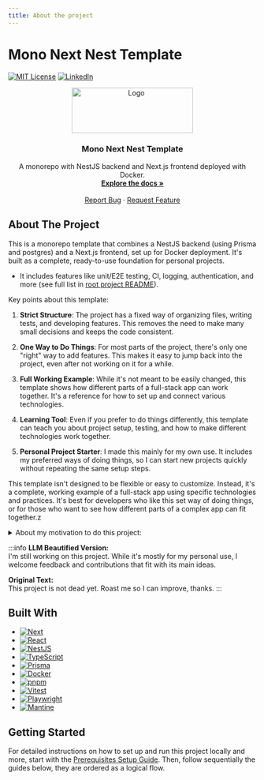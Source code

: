 ```yaml
---
title: About the project
---
```


# Mono Next Nest Template

[![MIT License][license-shield]][license-url]
[![LinkedIn][linkedin-shield]][linkedin-url]


<div align="center">
  <a href="https://gitlab.com/tetris973/mono-next-nest-template">
    <img src={Logo} alt="Logo" width="246" height="92" />
  </a>

  <h3 align="center">Mono Next Nest Template</h3>

  <p align="center">
    A monorepo with NestJS backend and Next.js frontend deployed with Docker.
    <br />
    <a href="https://gitlab.com/tetris973/mono-next-nest-template"><strong>Explore the docs »</strong></a>
    <br />
    <br />
    <a href="https://gitlab.com/tetris973/mono-next-nest-template/-/issues/new">Report Bug</a>
    ·
    <a href="https://gitlab.com/tetris973/mono-next-nest-template/-/issues/new">Request Feature</a>
  </p>
</div>

## About The Project

This is a monorepo template that combines a NestJS backend (using Prisma and postgres) and a Next.js frontend, set up for Docker deployment. It's built as a complete, ready-to-use foundation for personal projects.

- It includes features like unit/E2E testing, CI, logging, authentication, and more (see full list in [root project README][root-project]).

Key points about this template:

1. **Strict Structure**: The project has a fixed way of organizing files, writing tests, and developing features. This removes the need to make many small decisions and keeps the code consistent.

2. **One Way to Do Things**: For most parts of the project, there's only one "right" way to add features. This makes it easy to jump back into the project, even after not working on it for a while.

3. **Full Working Example**: While it's not meant to be easily changed, this template shows how different parts of a full-stack app can work together. It's a reference for how to set up and connect various technologies.

4. **Learning Tool**: Even if you prefer to do things differently, this template can teach you about project setup, testing, and how to make different technologies work together.

5. **Personal Project Starter**: I made this mainly for my own use. It includes my preferred ways of doing things, so I can start new projects quickly without repeating the same setup steps.

This template isn't designed to be flexible or easy to customize. Instead, it's a complete, working example of a full-stack app using specific technologies and practices. It's best for developers who like this set way of doing things, or for those who want to see how different parts of a complex app can fit together.z

<details>
<summary>
About my motivation to do this project:
</summary>

- For the questions "But who is your target audience?" and "Why did you do it?"
- My answer would be the same as a certain chemistry teacher's: "I did it for me. I liked it. I was good at it. And... I was really... I was alive."

</details>

:::info
**LLM Beautified Version:**  
I'm still working on this project. While it's mostly for my personal use, I welcome feedback and contributions that fit with its main ideas.

**Original Text:**  
This project is not dead yet. Roast me so I can improve, thanks.
:::

## Built With

* [![Next][Next.js]][Next-url]
* [![React][React.js]][React-url]
* [![NestJS][NestJS]][NestJS-url]
* [![TypeScript][TypeScript]][TypeScript-url]
* [![Prisma][Prisma]][Prisma-url]
* [![Docker][Docker]][Docker-url]
* [![pnpm][pnpm]][pnpm-url]
* [![Vitest][Vitest]][Vitest-url]
* [![Playwright][Playwright]][Playwright-url]
* [![Mantine][Mantine]][Mantine-url]

## Getting Started

For detailed instructions on how to set up and run this project locally and more, start with the [Prerequisites Setup Guide](./getting-started/prerequisites-setup.md). Then, follow sequentially the guides below, they are ordered as a logical flow.

<!-- MARKDOWN LINKS & IMAGES -->
[root-project]: https://gitlab.com/tetris973/mono-next-nest-template/
[license-shield]: https://img.shields.io/badge/license-MIT-green?style=for-the-badge
[license-url]: https://gitlab.com/tetris973/mono-next-nest-template/-/blob/main/LICENSE.txt 
[linkedin-shield]: https://img.shields.io/badge/-LinkedIn-black.svg?style=for-the-badge&logo=linkedin&colorB=555
[linkedin-url]: https://www.linkedin.com/in/cedric-olender/
[Next.js]: https://img.shields.io/badge/next.js-000000?style=for-the-badge&logo=nextdotjs&logoColor=white
[Next-url]: https://nextjs.org/
[React.js]: https://img.shields.io/badge/React-20232A?style=for-the-badge&logo=react&logoColor=61DAFB
[React-url]: https://reactjs.org/
[NestJS]: https://img.shields.io/badge/nestjs-%23E0234E.svg?style=for-the-badge&logo=nestjs&logoColor=white
[NestJS-url]: https://nestjs.com/
[TypeScript]: https://img.shields.io/badge/typescript-%23007ACC.svg?style=for-the-badge&logo=typescript&logoColor=white
[TypeScript-url]: https://www.typescriptlang.org/
[Prisma]: https://img.shields.io/badge/Prisma-3982CE?style=for-the-badge&logo=Prisma&logoColor=white
[Prisma-url]: https://www.prisma.io/
[Docker]: https://img.shields.io/badge/docker-%230db7ed.svg?style=for-the-badge&logo=docker&logoColor=white
[Docker-url]: https://www.docker.com/
[pnpm]: https://img.shields.io/badge/pnpm-%234a4a4a.svg?style=for-the-badge&logo=pnpm&logoColor=f69220
[pnpm-url]: https://pnpm.io/
[Vitest]: https://img.shields.io/badge/vitest-%234a4a4a.svg?style=for-the-badge&logo=vitest&logoColor=white
[Vitest-url]: https://vitest.dev/
[Playwright]: https://img.shields.io/badge/playwright-%232EAD33.svg?style=for-the-badge&logo=playwright&logoColor=white
[Playwright-url]: https://playwright.dev/
[Mantine]: https://img.shields.io/badge/mantine-%234ED1C5.svg?style=for-the-badge&logo=mantine&logoColor=white
[Mantine-url]: https://mantine.dev/
